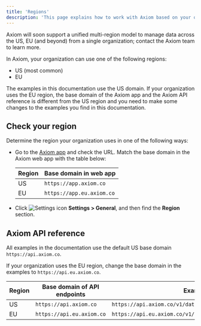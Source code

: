```yaml
---
title: 'Regions'
description: 'This page explains how to work with Axiom based on your organization’s region.'
---
```


<Info>
Axiom will soon support a unified multi-region model to manage data across the US, EU (and beyond) from a single organization; contact the Axiom team to learn more.
</Info>

In Axiom, your organization can use one of the following regions:
- US (most common)
- EU

The examples in this documentation use the US domain. If your organization uses the EU region, the base domain of the Axiom app and the Axiom API reference is different from the US region and you need to make some changes to the examples you find in this documentation.

## Check your region

Determine the region your organization uses in one of the following ways:

- Go to the [Axiom app](https://app.axiom.co/) and check the URL. Match the base domain in the Axiom web app with the table below:

    | Region     | Base domain in web app         |
    | ---------- | ------------------------------ |
    | US         | `https://app.axiom.co`         |
    | EU         | `https://app.eu.axiom.co`      |

- Click <img src="/doc-assets/icons/settings.svg" className="inline-icon" alt="Settings icon" /> **Settings > General**, and then find the **Region** section.

## Axiom API reference

All examples in the documentation use the default US base domain `https://api.axiom.co`.

If your organization uses the EU region, change the base domain in the examples to `https://api.eu.axiom.co`.

| Region     | Base domain of API endpoints         | Example                                           |
| ---------- | ------------------------------------ | ------------------------------------------------- |
| US         | `https://api.axiom.co`               | `https://api.axiom.co/v1/datasets/DATASET_NAME/ingest`    |
| EU         | `https://api.eu.axiom.co`            | `https://api.eu.axiom.co/v1/datasets/DATASET_NAME/ingest` |